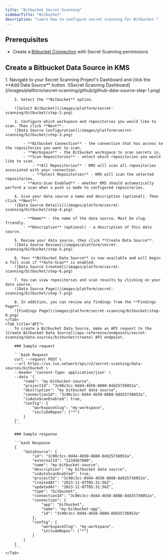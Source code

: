 ```yaml
---
title: "Bitbucket Secret Scanning"
sidebarTitle: "Bitbucket"
description: "Learn how to configure secret scanning for Bitbucket."
---
```


## Prerequisites

- Create a [Bitbucket Connection](/integrations/app-connections/bitbucket) with Secret Scanning permissions

## Create a Bitbucket Data Source in KMS

<Tabs>
    <Tab title="KMS UI">
        1. Navigate to your Secret Scanning Project's Dashboard and click the **Add Data Source** button.
        ![Secret Scanning Dashboard](/images/platform/secret-scanning/github/github-data-source-step-1.png)

        2. Select the **Bitbucket** option.

        ![Select Bitbucket](/images/platform/secret-scanning/bitbucket/step-2.png)

        3. Configure which workspace and repositories you would like to scan. Then click **Next**.
        ![Data Source Configuration](/images/platform/secret-scanning/bitbucket/step-3.png)

            - **Bitbucket Connection** - the connection that has access to the repositories you want to scan.
            - **Workspace** - the Bitbucket workspace to scan secrets in.
            - **Scan Repositories** - select which repositories you would like to scan.
                - **All Repositories** - KMS will scan all repositories associated with your connection.
                - **Select Repositories** - KMS will scan the selected repositories.
            - **Auto-Scan Enabled** - whether KMS should automatically perform a scan when a push is made to configured repositories.

        4. Give your data source a name and description (optional). Then click **Next**.
        ![Data Source Details](/images/platform/secret-scanning/bitbucket/step-4.png)

            - **Name** - the name of the data source. Must be slug-friendly.
            - **Description** (optional) - a description of this data source.

        5. Review your data source, then click **Create Data Source**.
        ![Data Source Review](/images/platform/secret-scanning/bitbucket/step-5.png)

        6. Your **Bitbucket Data Source** is now available and will begin a full scan if **Auto-Scan** is enabled.
        ![Data Source Created](/images/platform/secret-scanning/bitbucket/step-6.png)

        7. You can view repositories and scan results by clicking on your data source.
        ![Data Source Page](/images/platform/secret-scanning/bitbucket/step-7.png)

        8. In addition, you can review any findings from the **Findings Page**.
        ![Findings Page](/images/platform/secret-scanning/bitbucket/step-8.png)
    </Tab>
    <Tab title="API">
        To create a Bitbucket Data Source, make an API request to the [Create Bitbucket Data Source](/api-reference/endpoints/secret-scanning/data-sources/bitbucket/create) API endpoint.

        ### Sample request

        ```bash Request
        curl --request POST \
        --url https://us.lux.network/api/v2/secret-scanning/data-sources/bitbucket \
        --header 'Content-Type: application/json' \
        --data '{
            "name": "my-bitbucket-source",
            "projectId": "3c90c3cc-0d44-4b50-8888-8dd25736052a",
            "description": "my bitbucket data source",
            "connectionId": "3c90c3cc-0d44-4b50-8888-8dd25736052a",
            "isAutoScanEnabled": true,
            "config": {
                "workspaceSlug": "my-workspace",
                "includeRepos": ["*"]
            }
        }'
        ```

        ### Sample response

        ```bash Response
        {
            "dataSource": {
                "id": "3c90c3cc-0d44-4b50-8888-8dd25736052a",
                "externalId": "1234567890",
                "name": "my-bitbucket-source",
                "description": "my bitbucket data source",
                "isAutoScanEnabled": true,
                "projectId": "3c90c3cc-0d44-4b50-8888-8dd25736052a",
                "createdAt": "2023-11-07T05:31:56Z",
                "updatedAt": "2023-11-07T05:31:56Z",
                "type": "bitbucket",
                "connectionId": "3c90c3cc-0d44-4b50-8888-8dd25736052a",
                "connection": {
                    "app": "bitbucket",
                    "name": "my-bitbucket-app",
                    "id": "3c90c3cc-0d44-4b50-8888-8dd25736052a"
                },
                "config": {
                    "workspaceSlug": "my-workspace",
                    "includeRepos": ["*"]
                }
            }
        }
        ```
    </Tab>
</Tabs>
